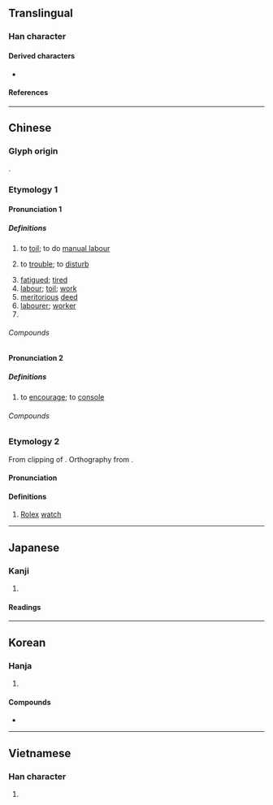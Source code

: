 {{also|劳|労}}
{{character info}}
{{character info|0xf92f}}
==Translingual==
{{Han simplified forms|勞|労|劳}}

===Han character===
{{Han char|rn=19|rad=力|as=10|sn=12|four=99427|canj=FFBKS|ids=⿱𤇾力}}

====Derived characters====
* {{l|mul|[[僗]]([[𫢬]]) [[嘮]]([[唠]]) [[嶗]]([[崂]]) [[憥]] [[憦]]([[𫺘]]) [[撈]]([[捞]]) [[朥]]([[𦛨]]) [[橯]]([[𣓿]]) [[澇]]([[涝]]) [[癆]]([[痨]]) [[磱]]([[𮀤]]) [[簩]] [[耮]]([[耢]]) [[蟧]]([[𮔚]]) [[軂]]([[𬧤]]) [[鐒]]([[铹]]) [[髝]] [[䜎]]([[𬣿]]) [[䲏]]([[𬶗]]) [[𠢸]] [[𡑍]]([[𫭼]]) [[𡡯]] [[𣟽]] [[𤎤]]([[𬝃]]) [[𤏪]] [[𤛮]]([[𤙯]]) [[𤩂]]([[𫞧]]) [[𥢒]] [[𦺜]] [[𧯍]] [[𧰎]]([[鿲]]) [[𨣃]]([[𰼋]]) [[𨲮]] [[𪱌]] [[𫁭]] [[𫃑]]([[𰪿]]) [[𫦸]]([[𫦰]]) [[𭜃]] [[𮭖]]}}

====References====
{{Han ref|kx=0148.350|dkj=02410|dj=0335.110|hdz=10376.170|uh=52DE}}
{{Han ref|uh=F92F}}

----

==Chinese==
{{zh-forms|s=劳|alt=労}}

===Glyph origin===
{{Han etym}}
{{Han compound|熒|力|ls=ic|t1=|t2=|abb1=y||no_och2=1}}.

===Etymology 1===

====Pronunciation 1====
{{zh-pron
|m=láo
|ma=y
|c=lou4
|h=pfs=lò;gd=lau2
|mb=lǎu
|md=lò̤
|mn=qz,jj,ha:lô͘/xm,zz,zp,tw:lô
|mn-t=le5/lao5
|mn-t_note=le5 - vernacular; lao5 - literary
|w=3lau
|mc=1
|oc=1,1
|cat=v,a,pn
}}

=====Definitions=====
{{zh-hanzi}}

# to [[toil]]; to do [[manual labour]]
# {{lb|zh|polite}} to [[trouble]]; to [[disturb]]
# [[fatigued]]; [[tired]]
# [[labour]]; [[toil]]; [[work]]
# [[meritorious]] [[deed]]
# [[labourer]]; [[worker]]
# {{surname|zh}}

======Compounds======
{{zh-der|代勞|不敢告勞|伯勞鳥|帶甲之勞|勞成|勞苦功高|宣勞|勞燕分飛|勞而無功|勞落|勞工問題|勞方|不辭勞苦|勞工福利|勞資糾紛|勞務|一勞永逸|勞動保險|勞務出口|恤勞|勤勞|以逸擊勞|勞役|勞頓|勞嘈|勞保|勞改場|不勞|伯勞飛燕|勞臺重|勞力|勞結|勞資關係|勞生|勞工管理|勞斯萊斯|勞瘁|勞動契約|勞動者|塵勞|勞資爭議|年勞|勞動節|奔波勞碌|吃勞金|勞乏|勞心焦思|夢斷魂勞|勞承|勞碌命|意攘心勞|心勞日拙|勞攘|勞工|思勞|勞委會|吃苦耐勞|勞資合作|不勞而獲|徒勞無益|徒勞往返|徒勞|勞績|勞發|一勞久逸|功勞|勞保局|勞碌|勞工運動|勞人費馬|勞工政策|刻苦耐勞|勞逸不均|分憂解勞|心勞意冗|奉勞|勞工立法|勞動條件|偏勞|勞困|勞駕|勞改營|勞動|勞師動眾|勞倦|宵旰焦勞|宵旰憂勞|勞基法|勞動服務|勞動力|勞神費力|五勞七傷|劬勞|勞勞叨叨|告勞|勞怯|大陸勞工|勞金|動眾勞師|伯勞|心勞意攘|勞傷|夢勞魂想|不辭辛勞|勞改|勞籠|勞倫斯|勞勞|功勞簿|勞動教養|勞動日|以逸待勞|史特勞斯|勞師襲遠|勛勞|劬勞顧復|外籍勞工|勞費|動勞|勞尊重|不辭勞怨|勞身焦思|勞資|勞累|勞神|勞民傷財|勞步|勞心|勞形|勞工團體|勞力密集|勞作|勞什骨子|外勞|憂勞|勞工教育|好逸惡勞|勞什子|徒勞無功|以佚待勞|勞工法庭|施勞|有勞有逸|積勞成病|煩勞|案牘勞煩|焦勞|打勤勞|生我劬勞|效勞|操勞|旰食之勞|當勞之急|空勞|積勞成疾|積勞|用逸待勞|汗馬之勞|神勞形瘁|白領勞工|有勞|犬馬之勞|疲勞限|疲勞轟炸|疲勞試驗|疲勞|焦心勞思|案牘勞形|汗馬功勞|空勞神思|汗馬勛勞|憚勞|泰國勞工|沙勞越|暫勞永逸|民勞|計勞納封|鞍馬勞倦|鞍馬勞神|賢勞|紅尾伯勞|美勞|麥當勞|蚊虻之勞|車馬之勞|風塵勞攘|費心勞力|金屬疲勞|鞍馬勞頓|阿保之勞|酬勞|能者多勞|費財勞民|過勞死|辛勞|虛勞|逸以待勞|舉手之勞|費力勞心|舟車勞頓|耐勞|罷勞|勞心者治人，勞力者治於人|勞力士|勞教}}

====Pronunciation 2====
{{zh-pron
|m=勞
|c=lou6,lou4
|h=pfs=
|md=
|mn=
|w=
|mc=2
|oc=2,2
|ma=y
|cat=v
}}

=====Definitions=====
{{zh-hanzi}}

# to [[encourage]]; to [[console]]
#: {{zh-x|唁勞|to offer condolences}}

======Compounds======
{{zh-der|fold=1|勞民|勞來|勞軍團|慰勞|勞農|存勞|勞苦|唁勞|勞師|勞軍|犒勞|燕勞|賞勞|羔酒自勞}}

===Etymology 2===
From clipping of {{bor|yue|en|Rolex|'''Ro'''lex}}. Orthography from {{zh-m|勞力士}}.

====Pronunciation====
{{zh-pron
|c=lou1
|cat=n
}}

====Definitions====
{{zh-hanzi}}

# {{lb|zh|Hong Kong Cantonese}} [[Rolex]] [[watch]]
----

==Japanese==
{{ja-kanji forms|労|勞}}

===Kanji===
{{ja-kanji|grade=|rs=力10|shin=労}}

# {{rfdef|ja|sort=力10}}

====Readings====
{{ja-readings
|goon=ろう<らう
|kanon=ろう<らう
|kun=いたず-き, いたわ-る, つか-れる, ねぎら-う
}}

----

==Korean==

===Hanja===
{{ko-hanja|[[일하다|일할]]|로||노}}

# {{hanja form of|[[로]]/[[노]]|[[work]]}}

====Compounds====
* {{ko-l|노동|[[labour]]|勞動}}

----

==Vietnamese==

===Han character===
{{vi-readings|reading=[[lao]], [[lau]], [[lạo]], [[rạo]]|rs=力10}}

# {{rfdef|vi|sort=力10}}